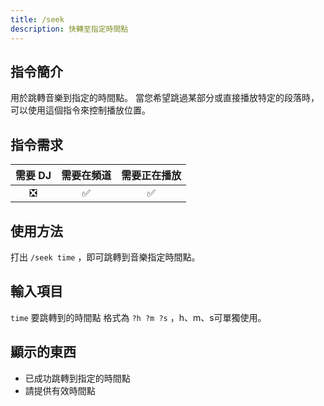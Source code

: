 ```yaml
---
title: /seek
description: 快轉至指定時間點
---
```


## 指令簡介
<Callout type="info">
用於跳轉音樂到指定的時間點。    
當您希望跳過某部分或直接播放特定的段落時，可以使用這個指令來控制播放位置。
</Callout>

## 指令需求
| 需要 DJ |	需要在頻道 | 需要正在播放 |
| :-----: | :-------: | :---------: |
|   ❎   |    ✅     |     ✅      |

## 使用方法
打出 `/seek time` ，即可跳轉到音樂指定時間點。

## 輸入項目
`time` 要跳轉到的時間點
<Callout type="info">
格式為 `?h ?m ?s` ，h、m、s可單獨使用。
</Callout>

## 顯示的東西
- 已成功跳轉到指定的時間點
- 請提供有效時間點